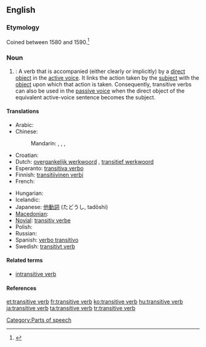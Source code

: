 {{wikipedia}}
==English==

===Etymology===
Coined between 1580 and 1590.<ref>{{R:Dictionary.com 1.1}}</ref>

===Noun===
{{en-noun|sg=[[transitive]] [[verb]]}}

# {{grammar}}: A verb that is accompanied (either clearly or implicitly) by a [[direct object]] in the [[active voice]]. It links the action taken by the [[subject]] with the [[object]] upon which that action is taken.  Consequently, transitive verbs can also be used in the [[passive voice]] when the direct object of the equivalent active-voice sentence becomes the subject.

====Translations====
{{trans-top|a verb that is accompanied by a direct object}}
* Arabic: {{qualifier|indefinite}} {{t|ar|فعل متعد|alt=فعل متعدٍ|tr=fi`l muta`addin}}
* Chinese:
*: Mandarin: {{t|cmn|及物動詞|sc=Hani}},  {{t|cmn|及物动词|tr=jíwù dòngcí|sc=Hani}}, {{t-|cmn|他動詞|sc=Hani}},  {{t|cmn|他动词|tr=tādòngcí|sc=Hani}}
* Croatian: {{t-|hr|prijelazni glagol|m}}
* Dutch: [[overgankelijk werkwoord]] {{n}}, [[transitief werkwoord]] {{n}}
* Esperanto: [[transitiva verbo]]
* Finnish: [[transitiivinen verbi]]
* French: {{t+|fr|verbe transitif|m}}
{{trans-mid}}
* Hungarian: {{t+|hu|tárgyas ige}}
* Icelandic: {{t|is|áhrifssögn|f}}
* Japanese: [[他動詞]] (たどうし, tadōshi)
* [[Macedonian]]: {{t|mk|преоден глагол|m|tr=préoden glágol}}
* [[Novial]]: [[transitiv verbe]]
* Polish: {{t+|pl|czasownik przechodni|m}}
* Russian: {{t|ru|переходный глагол|m|tr=perexódnyj glagól}}
* Spanish: [[verbo transitivo]] {{m}}
* Swedish: [[transitivt verb]] {{n}}
{{trans-bottom}}

====Related terms====
* [[intransitive verb]]

====References====
<references/>

[[Category:Parts of speech]]

[[et:transitive verb]]
[[fr:transitive verb]]
[[ko:transitive verb]]
[[hu:transitive verb]]
[[ja:transitive verb]]
[[ta:transitive verb]]
[[tr:transitive verb]]